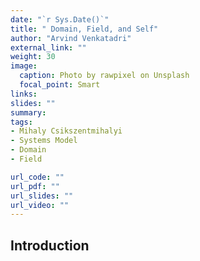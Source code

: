 ```yaml
---
date: "`r Sys.Date()`"
title: " Domain, Field, and Self"
author: "Arvind Venkatadri"
external_link: ""
weight: 30
image:
  caption: Photo by rawpixel on Unsplash
  focal_point: Smart
links:
slides: ""
summary: 
tags:
- Mihaly Csikszentmihalyi
- Systems Model
- Domain
- Field

url_code: ""
url_pdf: ""
url_slides: ""
url_video: ""
---
```


## Introduction
